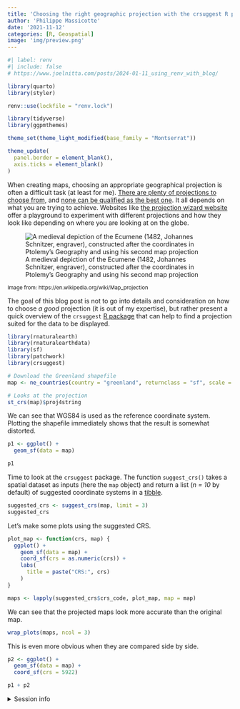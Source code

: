 ```yaml
---
title: 'Choosing the right geographic projection with the crsuggest R package'
author: 'Philippe Massicotte'
date: '2021-11-12'
categories: [R, Geospatial]
image: 'img/preview.png'
---
```


```r
#| label: renv
#| include: false
# https://www.joelnitta.com/posts/2024-01-11_using_renv_with_blog/

library(quarto)
library(styler)

renv::use(lockfile = "renv.lock")
```

```r
library(tidyverse)
library(ggpmthemes)

theme_set(theme_light_modified(base_family = "Montserrat"))

theme_update(
  panel.border = element_blank(),
  axis.ticks = element_blank()
)
```

When creating maps, choosing an appropriate geographical projection is often a difficult task (at least for me). [There are plenty of projections to choose from](https://www.geo-projections.com/), and [none can be qualified as the best one](https://www.axismaps.com/guide/map-projections). It all depends on what you are trying to achieve. Websites like [the projection wizard website](https://projectionwizard.org/) offer a playground to experiment with different projections and how they look like depending on where you are looking at on the globe.

![A medieval depiction of the Ecumene (1482, Johannes Schnitzer, engraver), constructed after the coordinates in Ptolemy's Geography and using his second map projection](img/preview.png)

<small>Image from: https://en.wikipedia.org/wiki/Map_projection</small>

The goal of this blog post is not to go into details and consideration on how to choose _a good_ projection (it is out of my expertise), but rather present a quick overview of the `crsuggest` [R package](https://github.com/walkerke/crsuggest) that can help to find a projection suited for the data to be displayed.

```r
library(rnaturalearth)
library(rnaturalearthdata)
library(sf)
library(patchwork)
library(crsuggest)
```

```r
# Download the Greenland shapefile
map <- ne_countries(country = "greenland", returnclass = "sf", scale = "medium")

# Looks at the projection
st_crs(map)$proj4string
```

We can see that WGS84 is used as the reference coordinate system. Plotting the shapefile immediately shows that the result is somewhat distorted.

```r
p1 <- ggplot() +
  geom_sf(data = map)

p1
```

Time to look at the `crsuggest` package. The function `suggest_crs()` takes a spatial dataset as inputs (here the `map` object) and return a list (_n = 10_ by default) of suggested coordinate systems in a [tibble](https://tibble.tidyverse.org/).

```r
suggested_crs <- suggest_crs(map, limit = 3)
suggested_crs
```

Let's make some plots using the suggested CRS.

```r
plot_map <- function(crs, map) {
  ggplot() +
    geom_sf(data = map) +
    coord_sf(crs = as.numeric(crs)) +
    labs(
      title = paste("CRS:", crs)
    )
}

maps <- lapply(suggested_crs$crs_code, plot_map, map = map)
```

We can see that the projected maps look more accurate than the original map.

```r
wrap_plots(maps, ncol = 3)
```

This is even more obvious when they are compared side by side.

```r
p2 <- ggplot() +
  geom_sf(data = map) +
  coord_sf(crs = 5922)

p1 + p2
```

<details>
  
<summary>Session info</summary>

```r
## Reproducibility info
options(width = 120)
devtools::session_info()
```

</details>
